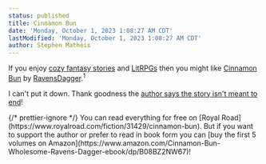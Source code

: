 ```yaml
---
status: published
title: Cinnamon Bun
date: 'Monday, October 1, 2023 1:08:27 AM CDT'
lastModified: 'Monday, October 1, 2023 1:08:27 AM CDT'
author: Stephen Matheis
---
```


If you enjoy [cozy fantasy stories](https://www.reddit.com/r/CozyFantasy/) and [LitRPGs](https://en.wikipedia.org/wiki/LitRPG) then you might like [Cinnamon Bun](https://www.royalroad.com/fiction/31429/cinnamon-bun) by [RavensDagger](https://www.patreon.com/RavensDagger).<Sup>1</Sup>

I can't put it down. Thank goodness the [author says the story isn't meant to end](https://www.reddit.com/r/litrpg/comments/13vo298/comment/jm9x4xp/?utm_source=share&utm_medium=web2x&context=3)!

<Footnotes>
    {/* prettier-ignore */}
    <Note>
        You can read everything for free on [Royal Road](https://www.royalroad.com/fiction/31429/cinnamon-bun). But if you want to support the author or prefer to read in book form you can [buy the first 5 volumes on Amazon](https://www.amazon.com/Cinnamon-Bun-Wholesome-Ravens-Dagger-ebook/dp/B08BZ2NW67)!
    </Note>
</Footnotes>
